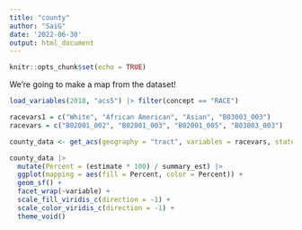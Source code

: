 ```yaml
---
title: "county"
author: "SaiG"
date: '2022-06-30'
output: html_document
---
```


```r
knitr::opts_chunk$set(echo = TRUE)
```

We're going to make a map from the dataset!

```r
load_variables(2018, "acs5") |> filter(concept == "RACE")

racevars1 = c("White", "African American", "Asian", "B03003_003")
racevars = c("B02001_002", "B02001_003", "B02001_005", "B03003_003")
```

```r
county_data <- get_acs(geography = "tract", variables = racevars, state = "MA", county = "Middlesex", geometry = TRUE, summary_var = "B02001_001")
```

```r
county_data |>
  mutate(Percent = (estimate * 100) / summary_est) |>
  ggplot(mapping = aes(fill = Percent, color = Percent)) +
  geom_sf() +
  facet_wrap(~variable) +
  scale_fill_viridis_c(direction = -1) +
  scale_color_viridis_c(direction = -1) +
  theme_void()
```


